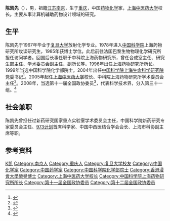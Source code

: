 '''陈凯先'''（{{bd|1945年|8月28日|||catIdx=Chen陈}}），男，祖籍[[江苏|江苏]][[南京|南京]]，生于[[重庆|重庆]]，中国[[药物化学|药物化学]]家，[[上海中医药大学|上海中医药大学]]校长。主要从事计算机辅助药物设计领域的研究。

== 生平 ==
陈凯先于1967年毕业于[[复旦大学|复旦大学]]放射化学专业。1978年进入[[中国科学院|中国科学院]]上海药物研究所攻读研究生，1985年获博士学位。此后前往法国巴黎生物物理化学研究所担任访问学者。回国后长事任职于中科院上海药物研究所，曾任合成室主任、研究生部主任、学术委员会副主任、副所长等。1996年出任上海药物研究所所长。1999年当选中国科学院化学部院士。2004年出任[[中国科学院上海生命科学研究院|中国科学院上海生命科学研究院]]党委书记<ref>{{cite web|url=http://www.hlhl.org.cn/news/findnews/showsub.asp?id=416|title=陈凯先|publisher=何梁何利基金}}</ref>。2005年起任[[上海中医药大学|上海中医药大学]]校长、中科院上海药物研究所学术委员会主任<ref>{{cite web|url=http://www.ycmf.com.cn/renda/node5487/node5501/userobject1ai1160176.html|title=陈凯先|publisher=上海颜德馨中医药基金会}}</ref>。2008年，当选第十一届全国政协委员<ref>{{cite news|title=第十一届全国政协委员名单|url=http://www.indaa.com.cn/zt/2009qglh/zxzs/200903/t20090303_127573.html|accessdate=2013-04-09|newspaper=新华社北京1月25日电 中国人民政治协商会议第十一届全国委员会委员名单(共2237人，2008年1月25日政协第十届全国委员会常务委员会第二十次会议通过)|date=2008年1月25日|deadurl=yes|archiveurl=https://web.archive.org/web/20130928014403/http://www.indaa.com.cn/zt/2009qglh/zxzs/200903/t20090303_127573.html|archivedate=2013年9月28日}}</ref>，代表科学技术界，分入第三十一组。<ref>{{cite news|title=全国政协信息-陈凯先|url=http://www.cppcc.gov.cn/CMS/wylibary/showJcwyxtInfoWylibary.action?tabJcwyxt.guid=11W0010480&wytype=wjwy|accessdate=2013-04-09|newspaper=全国政协委员会}}</ref>

== 社会兼职 ==
陈凯先曾担任过新药研究国家重点实验室学术委员会主任，中国科学院新药研究专家委员会主任、[[973计划|973计划]]首席科学家、中国中西医结合学会会长、上海市科协副主席等职。

== 参考资料 ==
{{reflist}}

{{中国科学院化学部院士}}

{{Authority control}}
{{DEFAULTSORT:Chen陈}}
[[Category:陈姓|K凯]]
[[Category:南京人|Category:南京人]]
[[Category:重庆人|Category:重庆人]]
[[Category:复旦大学校友|Category:复旦大学校友]]
[[Category:中国化学家|Category:中国化学家]]
[[Category:中国药学家|Category:中国药学家]]
[[Category:中国科学院化学部院士|Category:中国科学院化学部院士]]
[[Category:香港浸會大學榮譽博士|Category:香港浸會大學榮譽博士]]
[[Category:上海中医药大学校长|Category:上海中医药大学校长]]
[[Category:中国科学院上海药物研究所所长|Category:中国科学院上海药物研究所所长]]
[[Category:第十一届全国政协委员|Category:第十一届全国政协委员]]
[[Category:第十二届全国政协委员|Category:第十二届全国政协委员]]